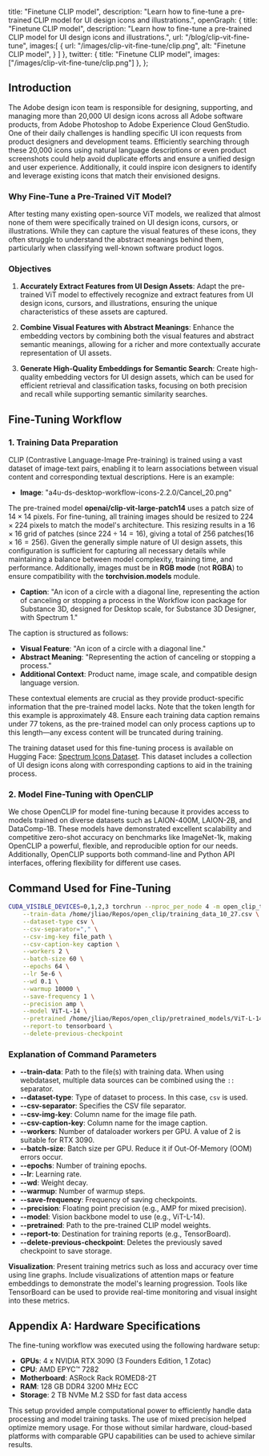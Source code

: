
  title: "Finetune CLIP model",
  description: "Learn how to fine-tune a pre-trained CLIP model for UI design icons and illustrations.",
  openGraph: {
    title: "Finetune CLIP model",
    description:
      "Learn how to fine-tune a pre-trained CLIP model for UI design icons and illustrations.",
    url: "/blog/clip-vit-fine-tune",
    images:[
      {
        url: "/images/clip-vit-fine-tune/clip.png",
        alt: "Finetune CLIP model",
      }
    ]
  },
  twitter: {
    title: "Finetune CLIP model",
    images: ["/images/clip-vit-fine-tune/clip.png"]
  },
};

<BlogHeader title="Finetune CLIP model" postDate="2024-11-4" />

## Introduction

The Adobe design icon team is responsible for designing, supporting, and managing more than 20,000 UI design icons across all Adobe software products, from Adobe Photoshop to Adobe Experience Cloud GenStudio. One of their daily challenges is handling specific UI icon requests from product designers and development teams. Efficiently searching through these 20,000 icons using natural language descriptions or even product screenshots could help avoid duplicate efforts and ensure a unified design and user experience. Additionally, it could inspire icon designers to identify and leverage existing icons that match their envisioned designs.

### Why Fine-Tune a Pre-Trained ViT Model?

After testing many existing open-source ViT models, we realized that almost none of them were specifically trained on UI design icons, cursors, or illustrations. While they can capture the visual features of these icons, they often struggle to understand the abstract meanings behind them, particularly when classifying well-known software product logos.

### Objectives

1. **Accurately Extract Features from UI Design Assets**: Adapt the pre-trained ViT model to effectively recognize and extract features from UI design icons, cursors, and illustrations, ensuring the unique characteristics of these assets are captured.

2. **Combine Visual Features with Abstract Meanings**: Enhance the embedding vectors by combining both the visual features and abstract semantic meanings, allowing for a richer and more contextually accurate representation of UI assets.

3. **Generate High-Quality Embeddings for Semantic Search**: Create high-quality embedding vectors for UI design assets, which can be used for efficient retrieval and classification tasks, focusing on both precision and recall while supporting semantic similarity searches.

## Fine-Tuning Workflow

### 1. Training Data Preparation

CLIP (Contrastive Language-Image Pre-training) is trained using a vast dataset of image-text pairs, enabling it to learn associations between visual content and corresponding textual descriptions. Here is an example:

- **Image**: "a4u-ds-desktop-workflow-icons-2.2.0/Cancel\_20.png"

The pre-trained model **openai/clip-vit-large-patch14** uses a patch size of $14\times14$ pixels. For fine-tuning, all training images should be resized to $224\times224$ pixels to match the model's architecture. This resizing results in a $16\times16$ grid of patches (since $224\div14 = 16$), giving a total of $256$ patches($16\times16 = 256$). Given the generally simple nature of UI design assets, this configuration is sufficient for capturing all necessary details while maintaining a balance between model complexity, training time, and performance. Additionally, images must be in **RGB mode** (not **RGBA**) to ensure compatibility with the **torchvision.models** module.

- **Caption**: "An icon of a circle with a diagonal line, representing the action of canceling or stopping a process in the Workflow icon package for Substance 3D, designed for Desktop scale, for Substance 3D Designer, with Spectrum 1."

The caption is structured as follows:

- **Visual Feature**: "An icon of a circle with a diagonal line."
- **Abstract Meaning**: "Representing the action of canceling or stopping a process."
- **Additional Context**: Product name, image scale, and compatible design language version.

These contextual elements are crucial as they provide product-specific information that the pre-trained model lacks. Note that the token length for this example is approximately 48. Ensure each training data caption remains under 77 tokens, as the pre-trained model can only process captions up to this length—any excess content will be truncated during training.

The training dataset used for this fine-tuning process is available on Hugging Face: [Spectrum Icons Dataset](https://huggingface.co/datasets/JianLiao/spectrum-icons). This dataset includes a collection of UI design icons along with corresponding captions to aid in the training process.

### 2. Model Fine-Tuning with OpenCLIP

We chose OpenCLIP for model fine-tuning because it provides access to models trained on diverse datasets such as LAION-400M, LAION-2B, and DataComp-1B. These models have demonstrated excellent scalability and competitive zero-shot accuracy on benchmarks like ImageNet-1k, making OpenCLIP a powerful, flexible, and reproducible option for our needs. Additionally, OpenCLIP supports both command-line and Python API interfaces, offering flexibility for different use cases.

## Command Used for Fine-Tuning

```bash
CUDA_VISIBLE_DEVICES=0,1,2,3 torchrun --nproc_per_node 4 -m open_clip_train.main \
    --train-data /home/jliao/Repos/open_clip/training_data_10_27.csv \
    --dataset-type csv \
    --csv-separator="," \
    --csv-img-key file_path \
    --csv-caption-key caption \
    --workers 2 \
    --batch-size 60 \
    --epochs 64 \
    --lr 5e-6 \
    --wd 0.1 \
    --warmup 10000 \
    --save-frequency 1 \
    --precision amp \
    --model ViT-L-14 \
    --pretrained /home/jliao/Repos/open_clip/pretrained_models/ViT-L-14.pt \
    --report-to tensorboard \
    --delete-previous-checkpoint
```

### Explanation of Command Parameters

- **--train-data**: Path to the file(s) with training data. When using webdataset, multiple data sources can be combined using the `::` separator.
- **--dataset-type**: Type of dataset to process. In this case, `csv` is used.
- **--csv-separator**: Specifies the CSV file separator.
- **--csv-img-key**: Column name for the image file path.
- **--csv-caption-key**: Column name for the image caption.
- **--workers**: Number of dataloader workers per GPU. A value of 2 is suitable for RTX 3090.
- **--batch-size**: Batch size per GPU. Reduce it if Out-Of-Memory (OOM) errors occur.
- **--epochs**: Number of training epochs.
- **--lr**: Learning rate.
- **--wd**: Weight decay.
- **--warmup**: Number of warmup steps.
- **--save-frequency**: Frequency of saving checkpoints.
- **--precision**: Floating point precision (e.g., AMP for mixed precision).
- **--model**: Vision backbone model to use (e.g., ViT-L-14).
- **--pretrained**: Path to the pre-trained CLIP model weights.
- **--report-to**: Destination for training reports (e.g., TensorBoard).
- **--delete-previous-checkpoint**: Deletes the previously saved checkpoint to save storage.

**Visualization**: Present training metrics such as loss and accuracy over time using line graphs. Include visualizations of attention maps or feature embeddings to demonstrate the model's learning progression. Tools like TensorBoard can be used to provide real-time monitoring and visual insight into these metrics.

## Appendix A: Hardware Specifications

The fine-tuning workflow was executed using the following hardware setup:

- **GPUs**: 4 x NVIDIA RTX 3090 (3 Founders Edition, 1 Zotac)
- **CPU**: AMD EPYC™ 7282
- **Motherboard**: ASRock Rack ROMED8-2T
- **RAM**: 128 GB DDR4 3200 MHz ECC
- **Storage**: 2 TB NVMe M.2 SSD for fast data access

This setup provided ample computational power to efficiently handle data processing and model training tasks. The use of mixed precision helped optimize memory usage. For those without similar hardware, cloud-based platforms with comparable GPU capabilities can be used to achieve similar results.
